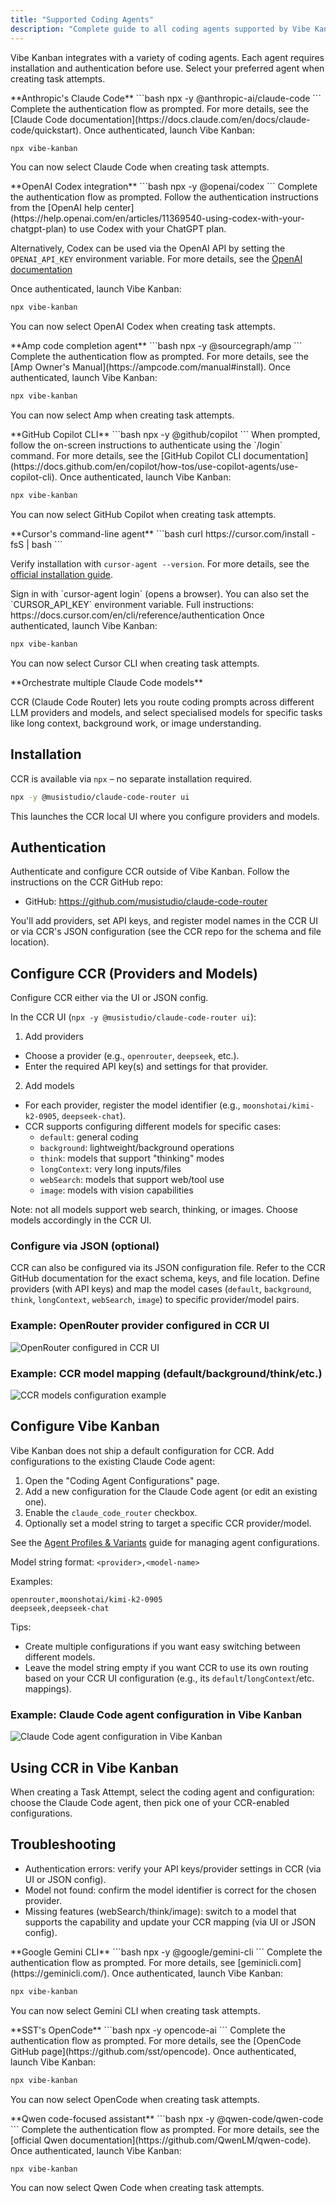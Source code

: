 ```yaml
---
title: "Supported Coding Agents"
description: "Complete guide to all coding agents supported by Vibe Kanban, including installation and authentication instructions"
---
```


Vibe Kanban integrates with a variety of coding agents. Each agent requires installation and authentication before use. Select your preferred agent when creating task attempts.

<AccordionGroup>

<Accordion title="Claude Code" icon="code">
**Anthropic's Claude Code**

<Steps>
<Step title="Run Claude Code">
  ```bash
  npx -y @anthropic-ai/claude-code
  ```
</Step>

<Step title="Follow the login instructions">
  Complete the authentication flow as prompted. For more details, see the [Claude Code documentation](https://docs.claude.com/en/docs/claude-code/quickstart).
</Step>

<Step title="Start Vibe Kanban">
  Once authenticated, launch Vibe Kanban:
  
  ```bash
  npx vibe-kanban
  ```
  
  You can now select Claude Code when creating task attempts.
</Step>
</Steps>
</Accordion>

<Accordion title="OpenAI Codex" icon="code">
**OpenAI Codex integration**

<Steps>
<Step title="Run OpenAI Codex">
  ```bash
  npx -y @openai/codex
  ```
</Step>

<Step title="Follow the login instructions">
  Complete the authentication flow as prompted. Follow the authentication instructions from the [OpenAI help center](https://help.openai.com/en/articles/11369540-using-codex-with-your-chatgpt-plan) to use Codex with your ChatGPT plan.

  Alternatively, Codex can be used via the OpenAI API by setting the `OPENAI_API_KEY` environment variable. For more details, see the [OpenAI documentation](https://developers.openai.com/codex/pricing/#use-an-openai-api-key)
</Step>

<Step title="Start Vibe Kanban">
  Once authenticated, launch Vibe Kanban:
  
  ```bash
  npx vibe-kanban
  ```
  
  You can now select OpenAI Codex when creating task attempts.
</Step>
</Steps>
</Accordion>

<Accordion title="Amp" icon="code">
**Amp code completion agent**

<Steps>
<Step title="Run Amp">
  ```bash
  npx -y @sourcegraph/amp
  ```
</Step>

<Step title="Follow the login instructions">
  Complete the authentication flow as prompted. For more details, see the [Amp Owner's Manual](https://ampcode.com/manual#install).
</Step>

<Step title="Start Vibe Kanban">
  Once authenticated, launch Vibe Kanban:
  
  ```bash
  npx vibe-kanban
  ```
  
  You can now select Amp when creating task attempts.
</Step>
</Steps>
</Accordion>

<Accordion title="GitHub Copilot" icon="code">
**GitHub Copilot CLI**

<Steps>
<Step title="Run GitHub Copilot">
  ```bash
  npx -y @github/copilot
  ```
</Step>

<Step title="Follow the login instructions">
  When prompted, follow the on-screen instructions to authenticate using the `/login` command. For more details, see the [GitHub Copilot CLI documentation](https://docs.github.com/en/copilot/how-tos/use-copilot-agents/use-copilot-cli).
</Step>

<Step title="Start Vibe Kanban">
  Once authenticated, launch Vibe Kanban:
  
  ```bash
  npx vibe-kanban
  ```
  
  You can now select GitHub Copilot when creating task attempts.
</Step>
</Steps>
</Accordion>

<Accordion title="Cursor CLI" icon="code">
**Cursor's command-line agent**

<Steps>
<Step title="Install Cursor CLI">
  ```bash
  curl https://cursor.com/install -fsS | bash
  ```
  
  Verify installation with `cursor-agent --version`. For more details, see the [official installation guide](https://docs.cursor.com/en/cli/installation).
</Step>

<Step title="Follow the login instructions">
  Sign in with `cursor-agent login` (opens a browser). You can also set the `CURSOR_API_KEY` environment variable. Full instructions: https://docs.cursor.com/en/cli/reference/authentication
</Step>

<Step title="Start Vibe Kanban">
  Once authenticated, launch Vibe Kanban:
  
  ```bash
  npx vibe-kanban
  ```
  
  You can now select Cursor CLI when creating task attempts.
</Step>
</Steps>
</Accordion>

<Accordion title="CCR (Claude Code Router)" icon="code">
**Orchestrate multiple Claude Code models**

CCR (Claude Code Router) lets you route coding prompts across different LLM providers and models, and select specialised models for specific tasks like long context, background work, or image understanding.

## Installation
CCR is available via `npx` – no separate installation required.

```bash
npx -y @musistudio/claude-code-router ui
```

This launches the CCR local UI where you configure providers and models.

## Authentication
Authenticate and configure CCR outside of Vibe Kanban. Follow the instructions on the CCR GitHub repo:

- GitHub: https://github.com/musistudio/claude-code-router

You'll add providers, set API keys, and register model names in the CCR UI or via CCR's JSON configuration (see the CCR repo for the schema and file location).

## Configure CCR (Providers and Models)

Configure CCR either via the UI or JSON config.

In the CCR UI (`npx -y @musistudio/claude-code-router ui`):

1) Add providers
- Choose a provider (e.g., `openrouter`, `deepseek`, etc.).
- Enter the required API key(s) and settings for that provider.

2) Add models
- For each provider, register the model identifier (e.g., `moonshotai/kimi-k2-0905`, `deepseek-chat`).
- CCR supports configuring different models for specific cases:
  - `default`: general coding
  - `background`: lightweight/background operations
  - `think`: models that support "thinking" modes
  - `longContext`: very long inputs/files
  - `webSearch`: models that support web/tool use
  - `image`: models with vision capabilities

Note: not all models support web search, thinking, or images. Choose models accordingly in the CCR UI.

### Configure via JSON (optional)
CCR can also be configured via its JSON configuration file. Refer to the CCR GitHub documentation for the exact schema, keys, and file location. Define providers (with API keys) and map the model cases (`default`, `background`, `think`, `longContext`, `webSearch`, `image`) to specific provider/model pairs.

### Example: OpenRouter provider configured in CCR UI

<Frame>
<img src="/images/ccr-openrouter-ui.png" alt="OpenRouter configured in CCR UI" />
</Frame>

### Example: CCR model mapping (default/background/think/etc.)

<Frame>
<img src="/images/ccr-config-example.png" alt="CCR models configuration example" />
</Frame>

## Configure Vibe Kanban

Vibe Kanban does not ship a default configuration for CCR. Add configurations to the existing Claude Code agent:

1) Open the "Coding Agent Configurations" page.
2) Add a new configuration for the Claude Code agent (or edit an existing one).
3) Enable the `claude_code_router` checkbox.
4) Optionally set a model string to target a specific CCR provider/model.

See the [Agent Profiles & Variants](/configuration-customisation/agent-configurations) guide for managing agent configurations.

Model string format: `<provider>,<model-name>`

Examples:
```text
openrouter,moonshotai/kimi-k2-0905
deepseek,deepseek-chat
```

Tips:
- Create multiple configurations if you want easy switching between different models.
- Leave the model string empty if you want CCR to use its own routing based on your CCR UI configuration (e.g., its `default`/`longContext`/etc. mappings).

### Example: Claude Code agent configuration in Vibe Kanban

<Frame>
<img src="/images/vk-ccr-agent-config.png" alt="Claude Code agent configuration in Vibe Kanban" />
</Frame>

## Using CCR in Vibe Kanban

When creating a Task Attempt, select the coding agent and configuration: choose the Claude Code agent, then pick one of your CCR-enabled configurations.

## Troubleshooting

- Authentication errors: verify your API keys/provider settings in CCR (via UI or JSON config).
- Model not found: confirm the model identifier is correct for the chosen provider.
- Missing features (webSearch/think/image): switch to a model that supports the capability and update your CCR mapping (via UI or JSON config).
</Accordion>



<Accordion title="Gemini CLI" icon="code">
**Google Gemini CLI**

<Steps>
<Step title="Run Gemini CLI">
  ```bash
  npx -y @google/gemini-cli
  ```
</Step>

<Step title="Follow the login instructions">
  Complete the authentication flow as prompted. For more details, see [geminicli.com](https://geminicli.com/).
</Step>

<Step title="Start Vibe Kanban">
  Once authenticated, launch Vibe Kanban:
  
  ```bash
  npx vibe-kanban
  ```
  
  You can now select Gemini CLI when creating task attempts.
</Step>
</Steps>
</Accordion>

<Accordion title="OpenCode" icon="code">
**SST's OpenCode**

<Steps>
<Step title="Run OpenCode">
  ```bash
  npx -y opencode-ai
  ```
</Step>

<Step title="Follow the login instructions">
  Complete the authentication flow as prompted. For more details, see the [OpenCode GitHub page](https://github.com/sst/opencode).
</Step>

<Step title="Start Vibe Kanban">
  Once authenticated, launch Vibe Kanban:
  
  ```bash
  npx vibe-kanban
  ```
  
  You can now select OpenCode when creating task attempts.
</Step>
</Steps>
</Accordion>

<Accordion title="Qwen Code" icon="code">
**Qwen code-focused assistant**

<Steps>
<Step title="Run Qwen Code">
  ```bash
  npx -y @qwen-code/qwen-code
  ```
</Step>

<Step title="Follow the login instructions">
  Complete the authentication flow as prompted. For more details, see the [official Qwen documentation](https://github.com/QwenLM/qwen-code).
</Step>

<Step title="Start Vibe Kanban">
  Once authenticated, launch Vibe Kanban:
  
  ```bash
  npx vibe-kanban
  ```
  
  You can now select Qwen Code when creating task attempts.
</Step>
</Steps>
</Accordion>

</AccordionGroup>
